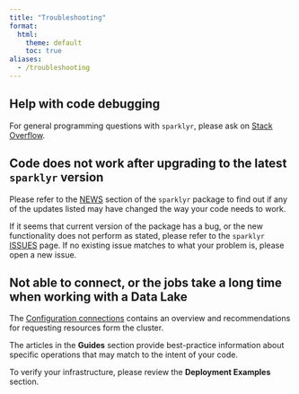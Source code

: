 ```yaml
---
title: "Troubleshooting"
format:
  html:
    theme: default
    toc: true
aliases:
  - /troubleshooting
---
```


## Help with code debugging

For general programming questions with `sparklyr`, please ask on [Stack Overflow](http://stackoverflow.com).  

## Code does not work after upgrading to the latest `sparklyr` version

Please refer to the [NEWS](/news) section of the `sparklyr` package to find out if any of the updates listed may have changed the way your code needs to work. 

If it seems that current version of the package has a bug, or the new functionality does not perform as stated, please refer to the `sparklyr` [ISSUES](https://github.com/rstudio/sparklyr/issues) page.  If no existing issue matches to what your problem is, please open a new issue.

## Not able to connect, or the jobs take a long time when working with a Data Lake

The [Configuration connections](/guides/connections) contains an overview and recommendations for requesting resources form the cluster.

The articles in the **Guides** section provide best-practice information about specific operations that may match to the intent of your code. 

To verify your infrastructure, please review the **Deployment Examples** section.
